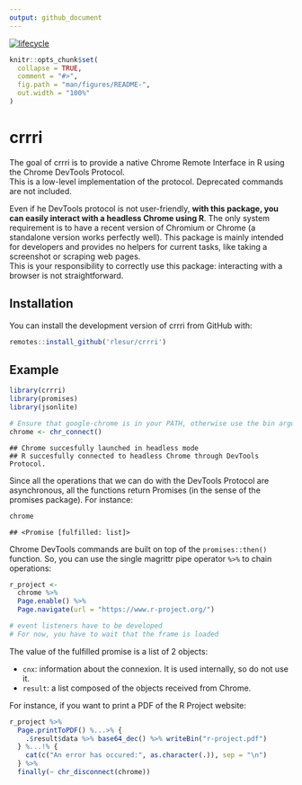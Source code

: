 ```yaml
---
output: github_document
---
```


<!-- README.md is generated from README.Rmd. Please edit that file -->
[![lifecycle](https://img.shields.io/badge/lifecycle-experimental-orange.svg)](https://www.tidyverse.org/lifecycle/#experimental)

```r
knitr::opts_chunk$set(
  collapse = TRUE,
  comment = "#>",
  fig.path = "man/figures/README-",
  out.width = "100%"
)
```
# crrri

The goal of crrri is to provide a native Chrome Remote Interface in R using the Chrome DevTools Protocol.  
This is a low-level implementation of the protocol. Deprecated commands are not included.  

Even if he DevTools protocol is not user-friendly, **with this package, you can easily interact with a headless Chrome using R**. The only system requirement is to have a recent version of Chromium or Chrome (a standalone version works perfectly well).
This package is mainly intended for developers and provides no helpers for current tasks, like taking a screenshot or scraping web pages.  
This is your responsibility to correctly use this package: interacting with a browser is not straightforward.

## Installation

You can install the development version of crrri from GitHub with:

``` r
remotes::install_github('rlesur/crrri')
```

## Example

``` r
library(crrri)
library(promises)
library(jsonlite)

# Ensure that google-chrome is in your PATH, otherwise use the bin argument
chrome <- chr_connect()
```

```
## Chrome succesfully launched in headless mode 
## R succesfully connected to headless Chrome through DevTools Protocol.
```

Since all the operations that we can do with the DevTools Protocol are asynchronous, all the functions return Promises (in the sense of the promises package). For instance:

```r
chrome
```

```
## <Promise [fulfilled: list]>
```

Chrome DevTools commands are built on top of the `promises::then()` function. So, you can use the single magrittr pipe operator `%>%` to chain operations:

``` r
r_project <- 
  chrome %>% 
  Page.enable() %>%
  Page.navigate(url = "https://www.r-project.org/")

# event listeners have to be developed
# For now, you have to wait that the frame is loaded
```

The value of the fulfilled promise is a list of 2 objects:

- `cnx`: information about the connexion. It is used internally, so do not use it.
- `result`: a list composed of the objects received from Chrome.

For instance, if you want to print a PDF of the R Project website:

```r
r_project %>%
  Page.printToPDF() %...>% {
    .$result$data %>% base64_dec() %>% writeBin("r-project.pdf")
  } %...!% {
    cat(c("An error has occured:", as.character(.)), sep = "\n")
  } %>%
  finally(~ chr_disconnect(chrome))
```
